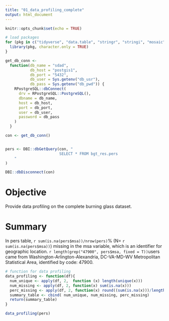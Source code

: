 ```yaml
---
title: "01_data_profiling_complete"
output: html_document
---
```


```r
knitr::opts_chunk$set(echo = TRUE)
```

```r
# load packages 
for (pkg in c("tidyverse", "data.table", "stringr", "stringi", "mosaic", "dplyr")) {
  library(pkg, character.only = TRUE)
}

get_db_conn <-
  function(db_name = "sdad",
           db_host = "postgis1",
           db_port = "5432",
           db_user = Sys.getenv("db_usr"),
           db_pass = Sys.getenv("db_pwd")) {
    RPostgreSQL::dbConnect(
      drv = RPostgreSQL::PostgreSQL(),
      dbname = db_name,
      host = db_host,
      port = db_port,
      user = db_user,
      password = db_pass
    )
  }

con <- get_db_conn()


pers <- DBI::dbGetQuery(con, "
                        SELECT * FROM bgt_res.pers
    "
)

DBI::dbDisconnect(con)
```

# Objective
Provide data profiling on the complete burning glass dataset. 

# Summary
In pers table, `r sum(is.na(pers$msa))/nrow(pers)`% (N= `r sum(is.na(pers$msa))`) missing in the msa variable, which is an identifier for geographic location. `r length(grep("47900", pers$msa, fixed = T))`users came from Washington-Arlington-Alexandria, DC-VA-MD-WV Metropolitan Statistical Area, identified by code: 47900. 

```r
# function for data profiling
data_profiling <- function(df){
  num_unique <- apply(df, 2,  function (x) length(unique(x)))
  num_missing <- apply(df, 2, function(x) sum(is.na(x)))
  perc_missing <- apply(df, 2, function(x) round((sum(is.na(x)))/length(x)* 100, digits = 2))  
  summary_table <- cbind( num_unique, num_missing, perc_missing)
  return(summary_table)
}
```

```r
data_profiling(pers)
```

